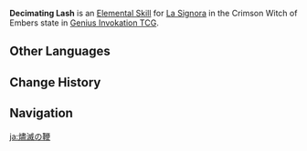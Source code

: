 {{Genius Invokation TCG Skill Infobox
|image      = Decimating Lash Character Card Skill.png
|type       = Elemental Skill
|character  = Crimson Witch of Embers
|element    = Pyro
|matching   = 3
|effect     = Deals 2 {{color|Pyro DMG}}. The target character receives '''Blazing Heat'''.<br><br>'''Blazing Heat'''<br>'''End Phase:''' Deals 1 {{color|Pyro DMG}} to attached character.<br><u>Usage(s)</u>: 1<br>When attached character has '''Sheer Cold''' attached, remove this effect.
|order      = 6
}}
'''Decimating Lash''' is an [[Character Card Elemental Skill|Elemental Skill]] for [[La Signora (Character Card)|La Signora]] in the Crimson Witch of Embers state in [[Genius Invokation TCG]].

==Other Languages==
{{Other Languages
|en      = Decimating Lash
|zhs     = 烬灭之鞭
|zhs_rm  = Jìnmiè zhī Biān
|zht     = 燼滅之鞭
|zht_rm  = Jìnmiè zhī Biān
|zh_tl   = Whip of Incineration
|ja      = 燼滅の鞭
|ja_rm   = Jinmetsu no Muchi
|ja_tl   = 
|ko      = 소각의 채찍
|ko_rm   = Sogak-ui Chaejjik
|ko_tl   = Whip of Incineration
|es      = Latigazo calcinador
|es_tl   = Scorching Lash
|fr      = Fouet de calcination
|fr_tl   = Calcinating Lash
|ru      = Хлыст опустошения
|ru_tl   = 
|th      = Decimating Lash
|vi      = Ngọn Roi Hủy Diệt
|vi_tl   = 
|de      = Verwüstende Peitsche
|de_tl   = Devastating Whip
|id      = Decimating Lash
|pt      = Faísca da Extinção
|pt_tl   = 
|tr      = Ölümcül Kırbaç
|tr_tl   = 
|it      = Frustata devastante
|it_tl   = 
}}

==Change History==
{{Change History|4.3}}

==Navigation==
{{Genius Invokation TCG Skill Navbox|La Signora}}
{{Genius Invokation TCG Skill Navbox|Crimson Witch of Embers}}

[[ja:燼滅の鞭]]